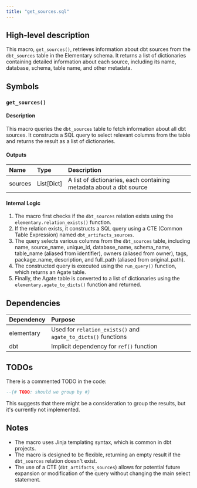 ```yaml
---
title: "get_sources.sql"
---
```


## High-level description
This macro, `get_sources()`, retrieves information about dbt sources from the `dbt_sources` table in the Elementary schema. It returns a list of dictionaries containing detailed information about each source, including its name, database, schema, table name, and other metadata.

## Symbols

### `get_sources()`
#### Description
This macro queries the `dbt_sources` table to fetch information about all dbt sources. It constructs a SQL query to select relevant columns from the table and returns the result as a list of dictionaries.

#### Outputs
| Name | Type | Description |
|:-----|:-----|:------------|
| sources | List[Dict] | A list of dictionaries, each containing metadata about a dbt source |

#### Internal Logic
1. The macro first checks if the `dbt_sources` relation exists using the `elementary.relation_exists()` function.
2. If the relation exists, it constructs a SQL query using a CTE (Common Table Expression) named `dbt_artifacts_sources`.
3. The query selects various columns from the `dbt_sources` table, including name, source_name, unique_id, database_name, schema_name, table_name (aliased from identifier), owners (aliased from owner), tags, package_name, description, and full_path (aliased from original_path).
4. The constructed query is executed using the `run_query()` function, which returns an Agate table.
5. Finally, the Agate table is converted to a list of dictionaries using the `elementary.agate_to_dicts()` function and returned.

## Dependencies
| Dependency | Purpose |
|:-----------|:--------|
| elementary | Used for `relation_exists()` and `agate_to_dicts()` functions |
| dbt | Implicit dependency for `ref()` function |

## TODOs
There is a commented TODO in the code:
```sql
--{# TODO: should we group by #}
```
This suggests that there might be a consideration to group the results, but it's currently not implemented.

## Notes
- The macro uses Jinja templating syntax, which is common in dbt projects.
- The macro is designed to be flexible, returning an empty result if the `dbt_sources` relation doesn't exist.
- The use of a CTE (`dbt_artifacts_sources`) allows for potential future expansion or modification of the query without changing the main select statement.